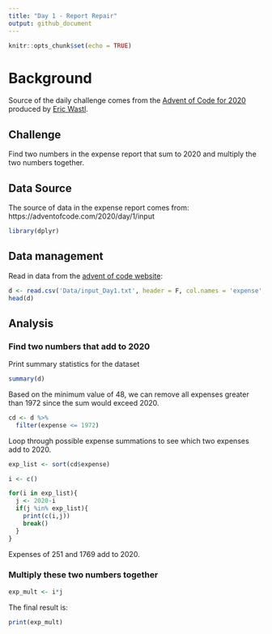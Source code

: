 ```yaml
---
title: "Day 1 - Report Repair"
output: github_document
---
```


```r
knitr::opts_chunk$set(echo = TRUE)
```

# Background

Source of the daily challenge comes from the [Advent of Code for 2020](https://adventofcode.com/) produced by [Eric Wastl](https://twitter.com/ericwastl).

## Challenge

Find two numbers in the expense report that sum to 2020 and multiply the two numbers together.

## Data Source

The source of data in the expense report comes from: https://adventofcode.com/2020/day/1/input

```r
library(dplyr)
```

## Data management

Read in data from the [advent of code website](https://adventofcode.com/2020/day/1/input):

```r
d <- read.csv('Data/input_Day1.txt', header = F, col.names = 'expense', colClasses = 'numeric')
head(d)
```

## Analysis

### Find two numbers that add to 2020
Print summary statistics for the dataset

```r
summary(d)
```

Based on the minimum value of 48, we can remove all expenses greater than 1972 since the sum would exceed 2020.

```r
cd <- d %>%
  filter(expense <= 1972)

```

Loop through possible expense summations to see which two expenses add to 2020.

```r
exp_list <- sort(cd$expense)

i <- c()

for(i in exp_list){
  j <- 2020-i
  if(j %in% exp_list){
    print(c(i,j))
    break()
  }
}

```

Expenses of 251 and 1769 add to 2020. 

### Multiply these two numbers together

```r
exp_mult <- i*j
```

The final result is:
```r
print(exp_mult)
```
